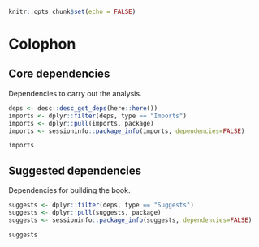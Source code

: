```r
knitr::opts_chunk$set(echo = FALSE)
```

# Colophon {.unnumbered}

## Core dependencies {.unnumbered}

Dependencies to carry out the analysis.

```r
deps <- desc::desc_get_deps(here::here())
imports <- dplyr::filter(deps, type == "Imports")
imports <- dplyr::pull(imports, package)
imports <- sessioninfo::package_info(imports, dependencies=FALSE)

imports
```

## Suggested dependencies {.unnumbered}

Dependencies for building the book.

```r
suggests <- dplyr::filter(deps, type == "Suggests")
suggests <- dplyr::pull(suggests, package)
suggests <- sessioninfo::package_info(suggests, dependencies=FALSE)

suggests
```
